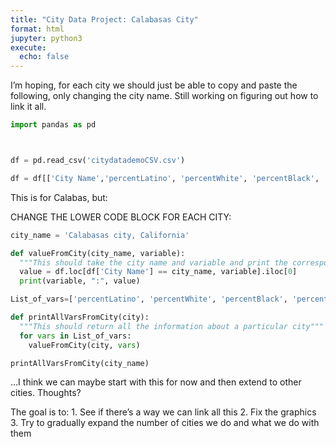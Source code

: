 ```yaml
---
title: "City Data Project: Calabasas City"
format: html
jupyter: python3
execute:
  echo: false
---
```


I'm hoping, for each city we should just be able to copy and paste the following, only changing the city name. Still working on figuring out how to link it all. 

```python
import pandas as pd



df = pd.read_csv('citydatademoCSV.csv')

df = df[['City Name','percentLatino', 'percentWhite', 'percentBlack', 'percentAsian', 'percentNative','percentPI','percentOther', 'percentMultiracial', 'TotalPopulation', 'MedianHouseholdIncome']]

```

This is for Calabas, but: 

CHANGE THE LOWER CODE BLOCK FOR EACH CITY:

```python
city_name = 'Calabasas city, California'
```

```python
def valueFromCity(city_name, variable):
  """This should take the city name and variable and print the corresponding value."""
  value = df.loc[df['City Name'] == city_name, variable].iloc[0]
  print(variable, ":", value)

List_of_vars=['percentLatino', 'percentWhite', 'percentBlack', 'percentAsian', 'percentNative','percentPI','percentOther', 'percentMultiracial', 'TotalPopulation', 'MedianHouseholdIncome']

def printAllVarsFromCity(city):
  """This should return all the information about a particular city"""
  for vars in List_of_vars:
    valueFromCity(city, vars)

printAllVarsFromCity(city_name)
```

...I think we can maybe start with this for now and then extend to other cities. Thoughts? 

The goal is to:
1. See if there's a way we can link all this
2. Fix the graphics
3. Try to gradually expand the number of cities we do and what we do with them